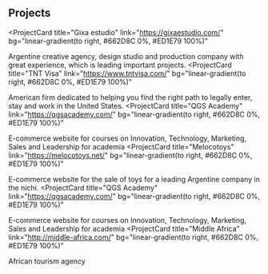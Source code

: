 ## Projects

<ProjectCard
  title="Gixa estudio"
  link="https://gixaestudio.com/"
  bg="linear-gradient(to right, #662D8C 0%, #ED1E79 100%)"
>
  Argentine creative agency, design studio and production company with great
  experience, which is leading important projects.
</ProjectCard>
<ProjectCard
  title="TNT Visa"
  link="https://www.tntvisa.com/"
  bg="linear-gradient(to right, #662D8C 0%, #ED1E79 100%)"
>
  American firm dedicated to helping you find the right path to legally enter,
  stay and work in the United States.
</ProjectCard>
<ProjectCard
  title="QGS Academy"
  link="https://qgsacademy.com/"
  bg="linear-gradient(to right, #662D8C 0%, #ED1E79 100%)"
>
  E-commerce website for courses on Innovation, Technology, Marketing, Sales and
  Leadership for academia
</ProjectCard>
<ProjectCard
  title="Melocotoys"
  link="https://melocotoys.net/"
  bg="linear-gradient(to right, #662D8C 0%, #ED1E79 100%)"
>
  E-commerce website for the sale of toys for a leading Argentine company in the
  nichi.
</ProjectCard>
<ProjectCard
  title="QGS Academy"
  link="https://qgsacademy.com/"
  bg="linear-gradient(to right, #662D8C 0%, #ED1E79 100%)"
>
  E-commerce website for courses on Innovation, Technology, Marketing, Sales and
  Leadership for academia
</ProjectCard>
<ProjectCard
  title="Middle Africa"
  link="http://middle-africa.com/"
  bg="linear-gradient(to right, #662D8C 0%, #ED1E79 100%)"
>
  African tourism agency
</ProjectCard>
